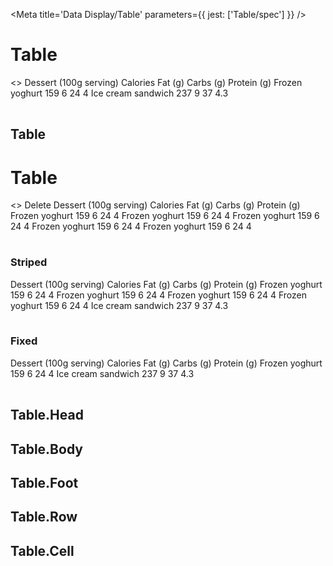 

<Meta title='Data Display/Table' parameters={{ jest: ['Table/spec'] }} />

# Table

<Canvas>
  <Story name='Default'>
    <>
      <Table>
        <Table.Head>
          <Table.Row>
            <Table.Cell>Dessert (100g serving)</Table.Cell>
            <Table.Cell align='end'>Calories</Table.Cell>
            <Table.Cell align='end'>Fat&nbsp;(g)</Table.Cell>
            <Table.Cell align='end'>Carbs&nbsp;(g)</Table.Cell>
            <Table.Cell align='end'>Protein&nbsp;(g)</Table.Cell>
          </Table.Row>
        </Table.Head>
        <Table.Body>
          <Table.Row action>
            <Table.Cell is='th' scope='row'>
              Frozen yoghurt
            </Table.Cell>
            <Table.Cell align='end'>159</Table.Cell>
            <Table.Cell align='end'>6</Table.Cell>
            <Table.Cell align='end'>24</Table.Cell>
            <Table.Cell align='end'>4</Table.Cell>
          </Table.Row>
          <Table.Row>
            <Table.Cell is='th' scope='row'>
              Ice cream sandwich
            </Table.Cell>
            <Table.Cell align='end'>237</Table.Cell>
            <Table.Cell align='end'>9</Table.Cell>
            <Table.Cell align='end'>37</Table.Cell>
            <Table.Cell align='end'>4.3</Table.Cell>
          </Table.Row>
        </Table.Body>
      </Table>
    </>
  </Story>
</Canvas>

## Table

<ArgsTable of={Table} />

# Table

<Canvas>
  <Story name='Selected'>
    <>
      <Table.Selection text='5 Items selected'>
        <Table.Selection.Button>Delete</Table.Selection.Button>
      </Table.Selection>
      <Table>
        <Table.Head>
          <Table.Row>
            <Table.Cell>
              <CheckBox checked={false} />
            </Table.Cell>
            <Table.Cell>Dessert (100g serving)</Table.Cell>
            <Table.Cell align='end'>Calories</Table.Cell>
            <Table.Cell align='end'>Fat&nbsp;(g)</Table.Cell>
            <Table.Cell align='end'>Carbs&nbsp;(g)</Table.Cell>
            <Table.Cell align='end'>Protein&nbsp;(g)</Table.Cell>
          </Table.Row>
        </Table.Head>
        <Table.Body>
          <Table.Row selected>
            <Table.Cell>
              <CheckBox checked />
            </Table.Cell>
            <Table.Cell is='th' scope='row'>
              Frozen yoghurt
            </Table.Cell>
            <Table.Cell align='end'>159</Table.Cell>
            <Table.Cell align='end'>6</Table.Cell>
            <Table.Cell align='end'>24</Table.Cell>
            <Table.Cell align='end'>4</Table.Cell>
          </Table.Row>
          <Table.Row selected>
            <Table.Cell>
              <CheckBox checked />
            </Table.Cell>
            <Table.Cell is='th' scope='row'>
              Frozen yoghurt
            </Table.Cell>
            <Table.Cell align='end'>159</Table.Cell>
            <Table.Cell align='end'>6</Table.Cell>
            <Table.Cell align='end'>24</Table.Cell>
            <Table.Cell align='end'>4</Table.Cell>
          </Table.Row>
          <Table.Row>
            <Table.Cell>
              <CheckBox checked={false} />
            </Table.Cell>
            <Table.Cell is='th' scope='row'>
              Frozen yoghurt
            </Table.Cell>
            <Table.Cell align='end'>159</Table.Cell>
            <Table.Cell align='end'>6</Table.Cell>
            <Table.Cell align='end'>24</Table.Cell>
            <Table.Cell align='end'>4</Table.Cell>
          </Table.Row>
          <Table.Row selected>
            <Table.Cell>
              <CheckBox checked />
            </Table.Cell>
            <Table.Cell is='th' scope='row'>
              Frozen yoghurt
            </Table.Cell>
            <Table.Cell align='end'>159</Table.Cell>
            <Table.Cell align='end'>6</Table.Cell>
            <Table.Cell align='end'>24</Table.Cell>
            <Table.Cell align='end'>4</Table.Cell>
          </Table.Row>
          <Table.Row selected>
            <Table.Cell>
              <CheckBox checked />
            </Table.Cell>
            <Table.Cell is='th' scope='row'>
              Frozen yoghurt
            </Table.Cell>
            <Table.Cell align='end'>159</Table.Cell>
            <Table.Cell align='end'>6</Table.Cell>
            <Table.Cell align='end'>24</Table.Cell>
            <Table.Cell align='end'>4</Table.Cell>
          </Table.Row>
        </Table.Body>
      </Table>
    </>
  </Story>
</Canvas>

### Striped

<Canvas>
  <Story name='Striped'>
    <Table fixed striped sticky>
      <Table.Head>
        <Table.Row>
          <Table.Cell>Dessert (100g serving)</Table.Cell>
          <Table.Cell align='end'>Calories</Table.Cell>
          <Table.Cell align='end'>Fat&nbsp;(g)</Table.Cell>
          <Table.Cell align='end'>Carbs&nbsp;(g)</Table.Cell>
          <Table.Cell align='end'>Protein&nbsp;(g)</Table.Cell>
        </Table.Row>
      </Table.Head>
      <Table.Body>
        <Table.Row>
          <Table.Cell is='th' scope='row'>
            Frozen yoghurt
          </Table.Cell>
          <Table.Cell align='end'>159</Table.Cell>
          <Table.Cell align='end'>6</Table.Cell>
          <Table.Cell align='end'>24</Table.Cell>
          <Table.Cell align='end'>4</Table.Cell>
        </Table.Row>
        <Table.Row>
          <Table.Cell is='th' scope='row'>
            Frozen yoghurt
          </Table.Cell>
          <Table.Cell align='end'>159</Table.Cell>
          <Table.Cell align='end'>6</Table.Cell>
          <Table.Cell align='end'>24</Table.Cell>
          <Table.Cell align='end'>4</Table.Cell>
        </Table.Row>
        <Table.Row>
          <Table.Cell is='th' scope='row'>
            Frozen yoghurt
          </Table.Cell>
          <Table.Cell align='end'>159</Table.Cell>
          <Table.Cell align='end'>6</Table.Cell>
          <Table.Cell align='end'>24</Table.Cell>
          <Table.Cell align='end'>4</Table.Cell>
        </Table.Row>
        <Table.Row>
          <Table.Cell is='th' scope='row'>
            Frozen yoghurt
          </Table.Cell>
          <Table.Cell align='end'>159</Table.Cell>
          <Table.Cell align='end'>6</Table.Cell>
          <Table.Cell align='end'>24</Table.Cell>
          <Table.Cell align='end'>4</Table.Cell>
        </Table.Row>
        <Table.Row>
          <Table.Cell is='th' scope='row'>
            Ice cream sandwich
          </Table.Cell>
          <Table.Cell align='end'>237</Table.Cell>
          <Table.Cell align='end'>9</Table.Cell>
          <Table.Cell align='end'>37</Table.Cell>
          <Table.Cell align='end'>4.3</Table.Cell>
        </Table.Row>
      </Table.Body>
    </Table>
  </Story>
</Canvas>

### Fixed

<Canvas>
  <Story name='Fixed'>
    <Table fixed>
      <Table.Head>
        <Table.Row>
          <Table.Cell>Dessert (100g serving)</Table.Cell>
          <Table.Cell align='end'>Calories</Table.Cell>
          <Table.Cell align='end'>Fat&nbsp;(g)</Table.Cell>
          <Table.Cell align='end'>Carbs&nbsp;(g)</Table.Cell>
          <Table.Cell align='end'>Protein&nbsp;(g)</Table.Cell>
        </Table.Row>
      </Table.Head>
      <Table.Body>
        <Table.Row>
          <Table.Cell is='th' scope='row'>
            Frozen yoghurt
          </Table.Cell>
          <Table.Cell align='end'>159</Table.Cell>
          <Table.Cell align='end'>6</Table.Cell>
          <Table.Cell align='end'>24</Table.Cell>
          <Table.Cell align='end'>4</Table.Cell>
        </Table.Row>
        <Table.Row>
          <Table.Cell is='th' scope='row'>
            Ice cream sandwich
          </Table.Cell>
          <Table.Cell align='end'>237</Table.Cell>
          <Table.Cell align='end'>9</Table.Cell>
          <Table.Cell align='end'>37</Table.Cell>
          <Table.Cell align='end'>4.3</Table.Cell>
        </Table.Row>
      </Table.Body>
    </Table>
  </Story>
</Canvas>

## Table.Head

<ArgsTable of={Table.Head} />

## Table.Body

<ArgsTable of={Table.Body} />

## Table.Foot

<ArgsTable of={Table.Foot} />

## Table.Row

<ArgsTable of={Table.Row} />

## Table.Cell

<ArgsTable of={Table.Cell} />
